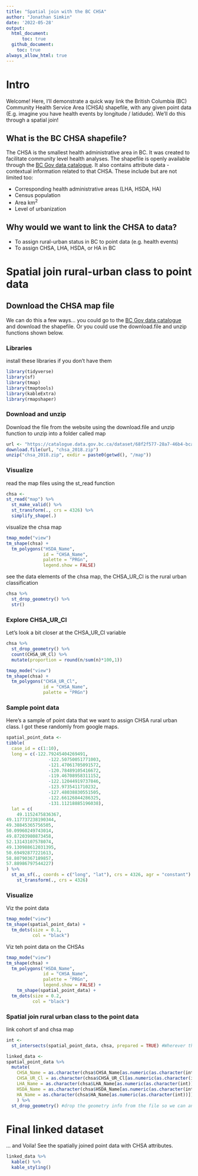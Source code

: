 ```yaml
---
title: "Spatial join with the BC CHSA"
author: "Jonathan Simkin"
date: '2022-05-28'
output: 
  html_document:
      toc: true
  github_document:
    toc: true
always_allow_html: true
---
```


# Intro

Welcome! Here, I'll demonstrate a quick way link the British Columbia (BC) Community Health Service Area (CHSA) shapefile, with any given point data (E.g. imagine you have health events by longitude / latidude). We'll do this through a spatial join!

## What is the BC CHSA shapefile?

The CHSA is the smallest health administrative area in BC. It was created to facilitate community level health analyses. The shapefile is openly available through the [BC Gov data catalogue](https://catalogue.data.gov.bc.ca/dataset/community-health-service-areas-chsa). It also contains attribute data - contextual information related to that CHSA. These include but are not limited too:

-   Corresponding health administrative areas (LHA, HSDA, HA)
-   Census population
-   Area km^2^
-   Level of urbanization

## Why would we want to link the CHSA to data?

-   To assign rural-urban status in BC to point data (e.g. health events)
-   To assign CHSA, LHA, HSDA, or HA in BC

# Spatial join rural-urban class to point data

## Download the CHSA map file

We can do this a few ways... you could go to the [BC Gov data catalogue](https://catalogue.data.gov.bc.ca/dataset/community-health-service-areas-chsa) and download the shapefile. Or you could use the download.file and unzip functions shown below.

### Libraries

install these libraries if you don't have them

```r
library(tidyverse)
library(sf)
library(tmap)
library(tmaptools)
library(kableExtra)
library(rmapshaper)
```

### Download and unzip

Download the file from the website using the download.file and unzip function to unzip into a folder called map

```r
url <- "https://catalogue.data.gov.bc.ca/dataset/68f2f577-28a7-46b4-bca9-7e9770f2f357/resource/f89f99b0-ca68-41e2-afc4-63fdc0edb666/download/chsa_2018.zip"
download.file(url, "chsa_2018.zip")
unzip("chsa_2018.zip", exdir = paste0(getwd(), "/map"))
```

### Visualize

read the map files using the st_read function

```r
chsa <-
st_read("map") %>% 
  st_make_valid() %>% 
  st_transform(., crs = 4326) %>% 
  simplify_shape(.)
```

visualize the chsa map

```r
tmap_mode("view")
tm_shape(chsa) +
  tm_polygons("HSDA_Name",
              id = "CHSA_Name",
              palette = "PRGn",  
              legend.show = FALSE)
```

see the data elements of the chsa map, the CHSA_UR_Cl is the rural urban classification

```r
chsa %>% 
  st_drop_geometry() %>% 
  str()
```

### Explore CHSA_UR_Cl

Let's look a bit closer at the CHSA_UR_Cl variable

```r
chsa %>% 
  st_drop_geometry() %>% 
  count(CHSA_UR_Cl) %>% 
  mutate(proportion = round(n/sum(n)*100,1))
```

```r
tmap_mode("view")
tm_shape(chsa) +
  tm_polygons("CHSA_UR_Cl",
              id = "CHSA_Name",
              palette = "PRGn")
```

### Sample point data

Here's a sample of point data that we want to assign CHSA rural urban class. I got these randomly from google maps.

```r
spatial_point_data <-
tibble(
  case_id = c(1:10),
  long = c(-122.79245404269491,
                -122.50750051771003,
                -121.47061705091572,
                -120.78489105416672,
                -119.46708958311152,
                -122.12044919737846,
                -123.9735411710232,
                -127.48038830551505,
                -122.66126844286325,
                -131.11218885196038),
  lat = c(
    49.1152475836367,  
49.117737238190344,
49.38845365756505, 
50.09960249743014, 
49.87203980873458, 
52.13143107578074, 
49.130988612031395,
50.69492877221613, 
58.80790367189857, 
57.88986797544227)
) %>% 
  st_as_sf(., coords = c("long", "lat"), crs = 4326, agr = "constant") %>% 
    st_transform(., crs = 4326)
```

### Visualize

Viz the point data

```r
tmap_mode("view")
tm_shape(spatial_point_data) +
  tm_dots(size = 0.1,
          col = "black")

```

Viz teh point data on the CHSAs

```r
tmap_mode("view")
tm_shape(chsa) +
  tm_polygons("HSDA_Name",
              id = "CHSA_Name",
              palette = "PRGn",  
              legend.show = FALSE) +
    tm_shape(spatial_point_data) +
  tm_dots(size = 0.2,
          col = "black") 

```

### Spatial join rural urban class to the point data

link cohort sf and chsa map

```r
int <-
  st_intersects(spatial_point_data, chsa, prepared = TRUE) #Wherever there are intersection between the two layers (the CHSA Map and the study data), we can link them! and store them in "int"

linked_data <-
spatial_point_data %>%
  mutate(
    CHSA_Name = as.character(chsa$CHSA_Name[as.numeric(as.character(int))]),
    CHSA_UR_Cl = as.character(chsa$CHSA_UR_Cl[as.numeric(as.character(int))]),
    LHA_Name = as.character(chsa$LHA_Name[as.numeric(as.character(int))]),
    HSDA_Name = as.character(chsa$HSDA_Name[as.numeric(as.character(int))]),
    HA_Name = as.character(chsa$HA_Name[as.numeric(as.character(int))])
    ) %>%
  st_drop_geometry() #drop the geometry info from the file so we can analyze the data like a norma lfile

```

# Final linked dataset

... and Voila! See the spatially joined point data with CHSA attributes.

```r
linked_data %>% 
  kable() %>% 
  kable_styling()
```
